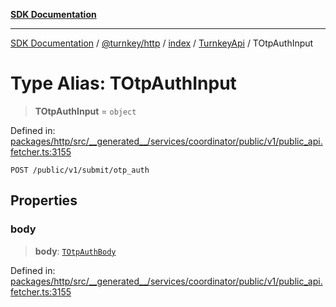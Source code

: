 [**SDK Documentation**](../../../../../../README.mdx)

***

[SDK Documentation](../../../../../../packages.mdx) / [@turnkey/http](../../../../README.mdx) / [index](../../../README.mdx) / [TurnkeyApi](../README.mdx) / TOtpAuthInput

# Type Alias: TOtpAuthInput

> **TOtpAuthInput** = `object`

Defined in: [packages/http/src/\_\_generated\_\_/services/coordinator/public/v1/public\_api.fetcher.ts:3155](https://github.com/tkhq/sdk/blob/3a88af7d1d927c6022706911d6af0f92f1440e00/packages/http/src/__generated__/services/coordinator/public/v1/public_api.fetcher.ts#L3155)

`POST /public/v1/submit/otp_auth`

## Properties

### body

> **body**: [`TOtpAuthBody`](TOtpAuthBody.mdx)

Defined in: [packages/http/src/\_\_generated\_\_/services/coordinator/public/v1/public\_api.fetcher.ts:3155](https://github.com/tkhq/sdk/blob/3a88af7d1d927c6022706911d6af0f92f1440e00/packages/http/src/__generated__/services/coordinator/public/v1/public_api.fetcher.ts#L3155)
